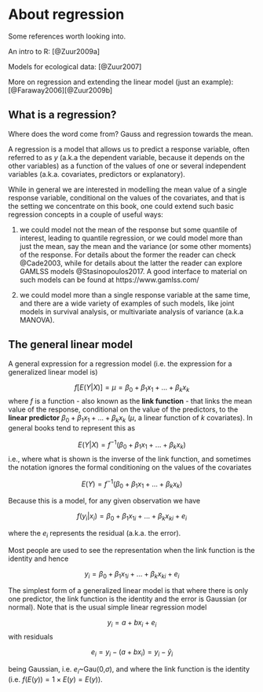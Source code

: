 # About regression

Some references worth looking into.

An intro to R: [@Zuur2009a]

Models for ecological data: [@Zuur2007]

More on regression and extending the linear model (just an example): [@Faraway2006][@Zuur2009b]

## What is a regression?

Where does the word come from? Gauss and regression towards the mean.

A regression is a model that allows us to predict a response variable, often referred to as $y$ (a.k.a the dependent variable, because it depends on the other variables) as a function of the values of one or several independent variables (a.k.a. covariates, predictors or explanatory). 

While in general we are interested in modelling the mean value of a single response variable, conditional on the values of the covariates, and that is the setting we concentrate on this book, one could extend such basic regression concepts in a couple of useful ways:

1. we could model not the mean of the response but some quantile of interest, leading to quantile regression, or we could model more than just the mean, say the mean and the variance (or some other moments) of the response. For details about the former the reader can check @Cade2003, while for details about the latter the reader can explore GAMLSS models @Stasinopoulos2017. A good interface to material on such models can be found at https://www.gamlss.com/

2. we could model more than a single response variable at the same time, and there are a wide variety of examples of such models, like joint models in survival analysis, or multivariate analysis of variance (a.k.a MANOVA).

## The general linear model

A general expression for a regression model (i.e. the expression for a generalized linear model is)

$$ f[E(Y|X)] = \mu = \beta_0+\beta_1 x_1 + ... + \beta_k x_k $$
where $f$ is a function - also known as the **link function** - that links the mean value of the response, conditional on the value of the predictors, to the **linear predictor** $\beta_0+\beta_1 x_1 + ... + \beta_k x_k$ ($\mu$, a linear function of $k$ covariates). In general books tend to represent this as

$$ E(Y|X) =  f^{-1}(\beta_0+\beta_1 x_1 + ... + \beta_k x_k) $$
i.e., where what is shown is the inverse of the link function, 
and sometimes the notation ignores the formal conditioning on the values of the covariates

$$ E(Y) =  f^{-1}(\beta_0+\beta_1 x_1 + ... + \beta_k x_k) $$


Because this is a model, for any given observation we have 

$$ f{(y_i|x_i)} =  \beta_0+\beta_1 x_{1i} + ... + \beta_k x_{ki} + e_i $$

where the $e_i$ represents the residual (a.k.a. the error). 

Most people are used to see the representation when the link function is the identity and hence

$$ y_i =  \beta_0+\beta_1 x_{1i} + ... + \beta_k x_{ki} + e_i $$

The simplest form of a generalized linear model is that where there is only one predictor, the link function is the identity and the error is Gaussian (or normal). Note that is the usual simple linear regression model 

$$y_i=a+bx_i+e_i$$
with residuals

$$e_i=y_i - (a+bx_i)= y_i-\hat y_i$$

being Gaussian, i.e. $e_i$~Gau(0,$\sigma$), and where the link function is the identity (i.e. $f(E(y))=1 \times E(y)=E(y)$).

